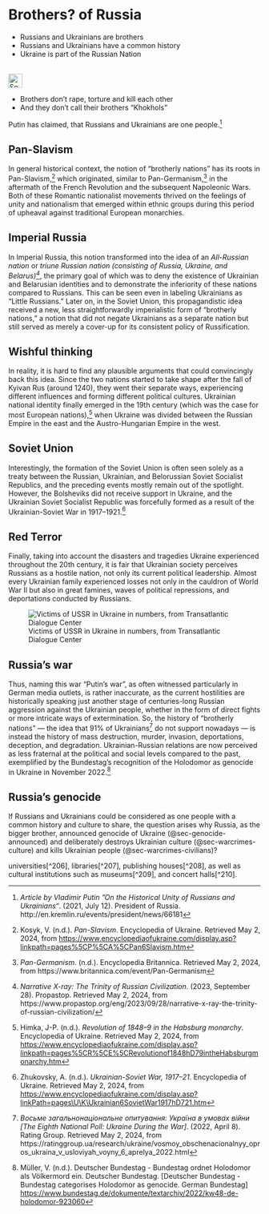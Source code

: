 # Brothers? of Russia {#sec-brothers-russia}

::: {.callout-caution title="Myth"}
- Russians and Ukrainians are brothers
- Russians and Ukrainians have a common history
- Ukraine is part of the Russian Nation

[<br>![Search for topic in EUvsDisinfo](../all_common_img/EUvsDisinfo_400x240.jpg){height=2em}](https://euvsdisinfo.eu/disinformation-cases/?text=brother%20nations&sort=relevance)
:::

::: {.callout-tip title="Truth"}
- Brothers don't rape, torture and kill each other
- And they don't call their brothers "Khokhols"
:::


Putin has claimed, that Russians and Ukrainians are one people.[^198] 


## Pan-Slavism

In general historical context, the notion of “brotherly nations” has its roots in Pan-Slavism,[^199] which originated, similar to Pan-Germanism,[^200] in the aftermath of the French Revolution and the subsequent Napoleonic Wars. Both of these Romantic nationalist movements thrived on the feelings of unity and nationalism that emerged within ethnic groups during this period of upheaval against traditional European monarchies.


## Imperial Russia

In Imperial Russia, this notion transformed into the idea of an *All-Russian nation* or *triune Russian nation (consisting of Russia, Ukraine, and Belarus)[^201]*, the primary goal of which was to deny the existence of Ukrainian and Belarusian identities and to demonstrate the inferiority of these nations compared to Russians. This can be seen even in labeling Ukrainians as “Little Russians.” Later on, in the Soviet Union, this propagandistic idea received a new, less straightforwardly imperialistic form of “brotherly nations,” a notion that did not negate Ukrainians as a separate nation but still served as merely a cover-up for its consistent policy of Russification.


## Wishful thinking

In reality, it is hard to find any plausible arguments that could convincingly back this idea. Since the two nations started to take shape after the fall of Kyivan Rus (around 1240), they went their separate ways, experiencing different influences and forming different political cultures. Ukrainian national identity finally emerged in the 19th century (which was the case for most European nations),[^202] when Ukraine was divided between the Russian Empire in the east and the Austro-Hungarian Empire in the west. 

## Soviet Union

Interestingly, the formation of the Soviet Union is often seen solely as a treaty between the Russian, Ukrainian, and Belorussian Soviet Socialist Republics, and the preceding events mostly remain out of the spotlight. However, the Bolsheviks did not receive support in Ukraine, and the Ukrainian Soviet Socialist Republic was forcefully formed as a result of the Ukrainian-Soviet War in 1917–1921.[^203]

## Red Terror

Finally, taking into account the disasters and tragedies Ukraine experienced throughout the 20th century, it is fair that Ukrainian society perceives Russians as a hostile nation, not only its current political leadership. Almost every Ukrainian family experienced losses not only in the cauldron of World War II but also in great famines, waves of political repressions, and deportations conducted by Russians.

![Victims of USSR in Ukraine in numbers, from Transatlantic Dialogue Center](tdcenter_RedTerror.jpg)

## Russia's war

Thus, naming this war “Putin’s war”, as often witnessed particularly in German media outlets, is rather inaccurate, as the current hostilities are historically speaking just another stage of centuries-long Russian aggression against the Ukrainian people, whether in the form of direct fights or more intricate ways of extermination. So, the history of “brotherly nations” — the idea that 91% of Ukrainians[^204] do not support nowadays — is instead the history of mass destruction, murder, invasion, deportations, deception, and degradation. Ukrainian-Russian relations are now perceived as less fraternal at the political and social levels compared to the past, exemplified by the Bundestag's recognition of the Holodomor as genocide in Ukraine in November 2022.[^205]

## Russia's genocide

If Russians and Ukrainians could be considered as one people with a common history and culture to share, the question arises why Russia, as the bigger brother, announced genocide of Ukraine  (@sec-genocide-announced) and deliberately destroys Ukrainian culture  (@sec-warcrimes-culture) and kills Ukrainian people (@sec-warcrimes-civilians)? 

universities[^206], libraries[^207], publishing houses[^208], as well as cultural institutions such as museums[^209], and concert halls[^210].





[^198]:  *Article by Vladimir Putin ”On the Historical Unity of Russians and Ukrainians“*. (2021, July 12). President of Russia. http://en.kremlin.ru/events/president/news/66181

[^199]:  Kosyk, V. (n.d.). *Pan-Slavism*. Encyclopedia of Ukraine. Retrieved May 2, 2024, from [https://www.encyclopediaofukraine.com/display.asp?linkpath=pages%5CP%5CA%5CPan6Slavism.htm](https://www.encyclopediaofukraine.com/display.asp?linkpath=pages%5CP%5CA%5CPan6Slavism.htm) 

[^200]:  *Pan-Germanism*. (n.d.). Encyclopedia Britannica. Retrieved May 2, 2024, from https://www.britannica.com/event/Pan-Germanism

[^201]:  *Narrative X-ray: The Trinity of Russian Civilization*. (2023, September 28). Propastop. Retrieved May 2, 2024, from https://www.propastop.org/eng/2023/09/28/narrative-x-ray-the-trinity-of-russian-civilization/

[^202]:  Himka, J-P. (n.d.). *Revolution of 1848–9 in the Habsburg monarchy*. Encyclopedia of Ukraine. Retrieved May 2, 2024, from [https://www.encyclopediaofukraine.com/display.asp?linkpath=pages%5CR%5CE%5CRevolutionof1848hD79intheHabsburgmonarchy.htm](https://www.encyclopediaofukraine.com/display.asp?linkpath=pages%5CR%5CE%5CRevolutionof1848hD79intheHabsburgmonarchy.htm) 

[^203]:  Zhukovsky,  A. (n.d.). *Ukrainian-Soviet War, 1917–21*. Encyclopedia of Ukraine. Retrieved May 2, 2024, from [https://www.encyclopediaofukraine.com/display.asp?linkPath=pages\\U\\K\\Ukrainian6SovietWar1917hD721.htm](https://www.encyclopediaofukraine.com/display.asp?linkPath=pages\\U\\K\\Ukrainian6SovietWar1917hD721.htm) 

[^204]:  *Восьме загальнонаціональне опитування: Україна в умовах війни \[The Eighth National Poll: Ukraine During the War\]*. (2022, April 8). Rating Group. Retrieved May 2, 2024, from https://ratinggroup.ua/research/ukraine/vosmoy\_obschenacionalnyy\_opros\_ukraina\_v\_usloviyah\_voyny\_6\_aprelya\_2022.html

[^205]:  Müller, V. (n.d.). Deutscher Bundestag \- Bundestag ordnet Holodomor als Völkermord ein. Deutscher Bundestag. \[Deutscher Bundestag \- Bundestag categorises Holodomor as genocide. German Bundestag\] [https://www.bundestag.de/dokumente/textarchiv/2022/kw48-de-holodomor-923060](https://www.bundestag.de/dokumente/textarchiv/2022/kw48-de-holodomor-923060) 

